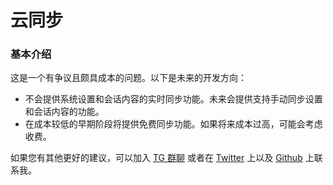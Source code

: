 # 云同步

### 基本介绍

这是一个有争议且颇具成本的问题。以下是未来的开发方向：

- 不会提供系统设置和会话内容的实时同步功能。未来会提供支持手动同步设置和会话内容的功能。
- 在成本较低的早期阶段将提供免费同步功能。如果将来成本过高，可能会考虑收费。

如果您有其他更好的建议，可以加入 [TG 群聊](https://t.me/+7fLJJoGV_bJhYTk1) 或者在 [Twitter](https://twitter.com/peekbomb) 上以及 [Github](https://github.com/Peek-A-Booo/L-GPT/discussions) 上联系我。

